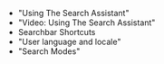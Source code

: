 
* <Link to="https://docs.splunk.com/Documentation/Splunk/latest/Search/Usingthesearchassistant" openInNewContext>"Using The Search Assistant"</Link>
* <Link to="https://www.splunk.com/view/SP-CAAAE3A" openInNewContext>"Video: Using The Search Assistant"</Link>
* <Link to="https://docs.splunk.com/Documentation/Splunk/latest/Search/Parsingsearches#Search_bar_shortcuts](https://docs.splunk.com/Documentation/Splunk/latest/Search/Parsingsearches#Search_bar_shortcuts" openInNewContext>Searchbar Shortcuts</Link>
* <Link to="https://docs.splunk.com/Documentation/Splunk/latest/Admin/Userlanguageandlocale" openInNewContext>"User language and locale"</Link>
* <Link to="https://docs.splunk.com/Documentation/SplunkCloud/latest/Search/Changethesearchmode" openInNewContext>"Search Modes"</Link> 

